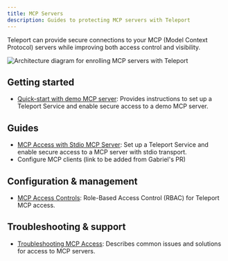 ```yaml
---
title: MCP Servers
description: Guides to protecting MCP servers with Teleport
---
```


Teleport can provide secure connections to your MCP (Model Context Protocol)
servers while improving both access control and visibility.

![Architecture diagram for enrolling MCP servers with Teleport](../../../img/mcp-access/architecture-stdio.svg)


## Getting started
- [Quick-start with demo MCP server](./getting-started.mdx): Provides instructions to set up a Teleport Service and enable secure access to a demo MCP server.

## Guides
- [MCP Access with Stdio MCP Server](./stdio.mdx): Set up a Teleport Service and enable secure access to a MCP server with stdio transport.
- Configure MCP clients (link to be added from Gabriel's PR)

## Configuration & management
- [MCP Access Controls](./rbac.mdx): Role-Based Access Control (RBAC) for Teleport MCP access.

## Troubleshooting & support
- [Troubleshooting MCP Access](./troubleshooting.mdx): Describes common issues and solutions for access to MCP servers.
